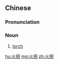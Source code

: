 ==Chinese==
{{zh-forms}}

===Pronunciation===
{{zh-pron
|m=huǒbǎ
|c=fo2 baa2
|h=pfs=fó-pá
|mn=hóe-pé/hé-pé
|cat=n
}}

===Noun===
{{zh-noun}}

# [[torch]]

[[hu:火把]]
[[mg:火把]]
[[zh:火把]]